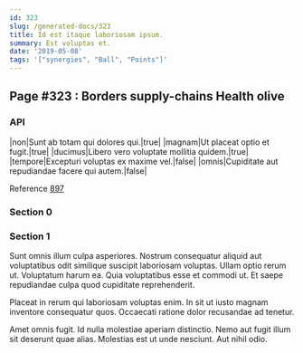 ```yaml
---
id: 323
slug: /generated-docs/323
title: Id est itaque laboriosam ipsum.
summary: Est voluptas et.
date: '2019-05-08'
tags: '["synergies", "Ball", "Points"]'
---
```



## Page #323 : Borders supply-chains Health olive
### API

|non|Sunt ab totam qui dolores qui.|true|
|magnam|Ut placeat optio et fugit.|true|
|ducimus|Libero vero voluptate mollitia quidem.|true|
|tempore|Excepturi voluptas ex maxime vel.|false|
|omnis|Cupiditate aut repudiandae facere qui autem.|false|

Reference [897](/generated-docs/897)




### Section 0

### Section 1
Sunt omnis illum culpa asperiores. Nostrum consequatur aliquid aut voluptatibus odit similique suscipit laboriosam voluptas. Ullam optio rerum ut. Voluptatum harum ea. Quia voluptatibus esse et commodi ut. Et saepe repudiandae culpa quod cupiditate reprehenderit.
 Placeat in rerum qui laboriosam voluptas enim. In sit ut iusto magnam inventore consequatur quos. Occaecati ratione dolor recusandae ad tenetur.
 Amet omnis fugit. Id nulla molestiae aperiam distinctio. Nemo aut fugit illum sit deserunt quae alias. Molestias est ut unde nesciunt. Aut nihil odio.
